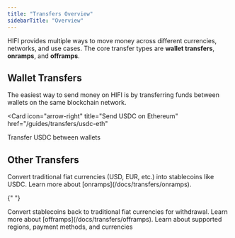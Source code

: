 ```yaml
---
title: "Transfers Overview"
sidebarTitle: "Overview"
---
```


HIFI provides multiple ways to move money across different currencies, networks, and use cases. The core transfer types are **wallet transfers**, **onramps**, and **offramps**.

## Wallet Transfers

The easiest way to send money on HIFI is by transferring funds between wallets on the same blockchain network.

<Card
  icon="arrow-right"
  title="Send USDC on Ethereum"
  href="/guides/transfers/usdc-eth"
>
  Transfer USDC between wallets
</Card>

## Other Transfers

<AccordionGroup>
  <Accordion title="Onramps - Convert Fiat to Stablecoins">
    Convert traditional fiat currencies (USD, EUR, etc.) into stablecoins like USDC. Learn more about [onramps](/docs/transfers/onramps).
  </Accordion>

{" "}

<Accordion title="Offramps - Convert Stablecoins to Fiat">
  Convert stablecoins back to traditional fiat currencies for withdrawal. Learn
  more about [offramps](/docs/transfers/offramps).
</Accordion>

</AccordionGroup>

<Card icon="globe" title="Supported Currencies" href="/docs/currencies">
  Learn about supported regions, payment methods, and currencies
</Card>
